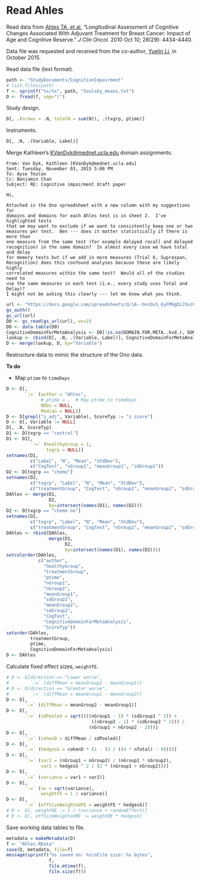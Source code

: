 # Read Ahles

Read data from 
[Ahles TA, et al.](http://www.ncbi.nlm.nih.gov/pmc/articles/PMC2988635/)
"Longitudinal Assessment of Cognitive Changes Associated With Adjuvant Treatment for Breast Cancer: Impact of Age and Cognitive Reserve."
*J Clin Oncol.* 
2010 Oct 10; 28(29): 4434-4440.

Data file was requested and received from the co-author, [Yuelin Li](https://www.mskcc.org/profile/yuelin-li), in October 2015.

Read data file (text format).

```r
path <- "StudyDocuments/CognitiveImpairment"
# list.files(path)
f <- sprintf("%s/%s", path, "Soulsby_means.txt")
D <- fread(f, sep="|")
```

Study design.

```r
D[, .(nrows = .N, totalN = sum(N)), .(txgrp, ptime)]
```

Instruments.

```r
D[, .N, .(Variable, Label)]
```

Merge Kathleen's <KVanDyk@mednet.ucla.edu> domain assignments.

```
From: Van Dyk, Kathleen [KVanDyk@mednet.ucla.edu]
Sent: Tuesday, November 03, 2015 5:08 PM
To: Ayse Tezcan
Cc: Benjamin Chan
Subject: RE: Cognitive impairment draft paper

Hi,
 
Attached is the Ono spreadsheet with a new column with my suggestions for
domains and domains for each Ahles test is in sheet 2.  I've highlighted tests
that we may want to exclude if we want to consistently keep one or two
measures per test.  Ben --- does it matter statistically if there is more than
one measure from the same test (for example delayed recall and delayed
recognition) in the same domain?  In almost every case we have total and delay
for memory tests but if we add in more measures (Trial 6, Supraspan,
Recognition) does this confound analyses because these are likely highly
correlated measures within the same test?  Would all of the studies need to
use the same measures in each test (i.e., every study uses Total and Delay)?
I might not be asking this clearly --- let me know what you think.
```

```r
url <- "https://docs.google.com/spreadsheets/d/1A--bncOv5_6yFM9gDiJ5xzQLteBFJns3mbUld_3IHJg/edit?usp=sharing"
gs_auth()
gs_url(url)
D0 <- gs_read(gs_url(url), ws=2)
D0 <- data.table(D0)
CognitiveDomainForMetaAnalysis <- D0[!is.na(DOMAIN.FOR.META..kvd.), DOMAIN.FOR.META..kvd.]
lookup <- cbind(D[, .N, .(Variable, Label)], CognitiveDomainForMetaAnalysis)[, .(Variable, CognitiveDomainForMetaAnalysis)]
D <- merge(lookup, D, by="Variable")
```

Restructure data to mimic the structure of the Ono data.

**To do**

* Map `ptime` to `timeDays`

```r
D <- D[,
       `:=` (author = "Ahles",
             # ptime = ,  # Map ptime to timeDays
             NObs = NULL,
             Median = NULL)]
D <- D[grepl("z_adj", Variable), ScoreTyp := "z score"]
D <- D[, Variable := NULL]
D[, .N, ScoreTyp]
D1 <- D[txgrp == "control"]
D1 <- D1[,
         `:=` (healthyGroup = 1,
               txgrp = NULL)]
setnames(D1,
         c("Label", "N", "Mean", "StdDev"),
         c("CogTest", "nGroup1", "meanGroup1", "sdGroup1"))
D2 <- D[txgrp == "chemo"]
setnames(D2,
         c("txgrp", "Label", "N", "Mean", "StdDev"),
         c("treatmentGroup", "CogTest", "nGroup2", "meanGroup2", "sdGroup2"))
DAhles <- merge(D1,
                D2,
                by=intersect(names(D1), names(D2)))
D2 <- D[txgrp == "chemo no"]
setnames(D2,
         c("txgrp", "Label", "N", "Mean", "StdDev"),
         c("treatmentGroup", "CogTest", "nGroup2", "meanGroup2", "sdGroup2"))
DAhles <- rbind(DAhles,
                merge(D1,
                      D2,
                      by=intersect(names(D1), names(D2))))
setcolorder(DAhles,
            c("author",
              "healthyGroup",
              "treatmentGroup",
              "ptime",
              "nGroup1",
              "nGroup2",
              "meanGroup1",
              "sdGroup1",
              "meanGroup2",
              "sdGroup2",
              "CogTest",
              "CognitiveDomainForMetaAnalysis",
              "ScoreTyp"))
setorder(DAhles,
         treatmentGroup,
         ptime,
         CognitiveDomainForMetaAnalysis)
D <- DAhles
```

Calculate fixed effect sizes, `weightFE`.

```r
# D <- D[direction == "Lower worse",
#        `:=` (diffMean = meanGroup2 - meanGroup1)]
# D <- D[direction == "Greater worse",
#        `:=` (diffMean = meanGroup1 - meanGroup2)]
D <- D[,
       `:=` (diffMean = meanGroup2 - meanGroup1)]
D <- D[,
       `:=` (sdPooled = sqrt((((nGroup1 - 1) * (sdGroup1 ^ 2)) +
                                ((nGroup2 - 1) * (sdGroup2 ^ 2))) /
                               (nGroup1 + nGroup2 - 2)))]
D <- D[,
       `:=` (cohenD = diffMean / sdPooled)]
D <- D[,
       `:=` (hedgesG = cohenD * (1 - (3 / ((4 * nTotal) - 9))))]
D <- D[,
       `:=` (var1 = (nGroup1 + nGroup2) / (nGroup1 * nGroup2),
             var2 = hedgesG ^ 2 / (2 * (nGroup1 + nGroup2)))]
D <- D[,
       `:=` (variance = var1 + var2)]
D <- D[,
       `:=` (se = sqrt(variance),
             weightFE = 1 / variance)]
D <- D[,
       `:=` (effSizeWeightedFE = weightFE * hedgesG)]
# D <- D[, weightRE := 1 / (variance + randomEffect)]
# D <- D[, effSizeWeightedRE := weightRE * hedgesG]
```

Save working data tables to file.

```r
metadata = makeMetadata(D)
f <- "Ahles.RData"
save(D, metadata, file=f)
message(sprintf("%s saved on: %s\nFile size: %s bytes", 
                f,
                file.mtime(f),
                file.size(f)))
```
